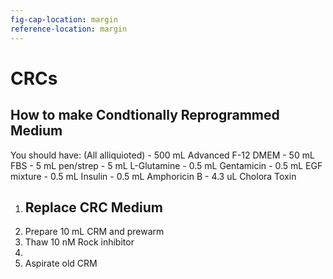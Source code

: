 ```yaml
---
fig-cap-location: margin
reference-location: margin
---
```


# CRCs
## How to make Condtionally Reprogrammed Medium
:::{.callout-note}
You should have:
(All alliquioted)
- 500 mL Advanced F-12 DMEM
- 50 mL FBS
- 5 mL pen/strep
- 5 mL L-Glutamine
- 0.5 mL Gentamicin
- 0.5 mL EGF mixture
- 0.5 mL Insulin
- 0.5 mL Amphoricin B
- 4.3 uL Cholora Toxin

:::
1. 
## Replace CRC Medium
1. Prepare 10 mL CRM and prewarm 
2. Thaw 10 nM Rock inhibitor 
3. 
4. Aspirate old CRM 

